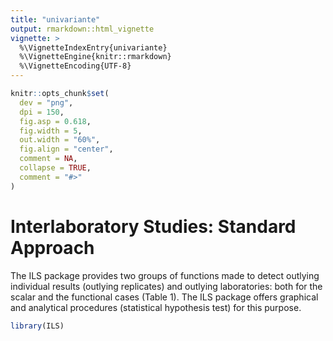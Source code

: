 ```yaml
---
title: "univariante"
output: rmarkdown::html_vignette
vignette: >
  %\VignetteIndexEntry{univariante}
  %\VignetteEngine{knitr::rmarkdown}
  %\VignetteEncoding{UTF-8}
---
```


```r
knitr::opts_chunk$set(
  dev = "png",
  dpi = 150,
  fig.asp = 0.618,
  fig.width = 5,
  out.width = "60%",
  fig.align = "center",
  comment = NA,
  collapse = TRUE,
  comment = "#>"
)
```

# Interlaboratory Studies: Standard Approach

The ILS package provides two groups of functions made to detect outlying
individual results (outlying replicates) and outlying laboratories: both for the
scalar and the functional cases (Table 1). The ILS package offers graphical and
analytical procedures (statistical hypothesis test) for this purpose.


```r
library(ILS)
```




